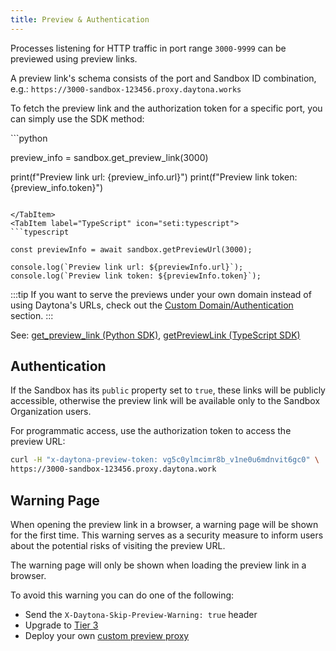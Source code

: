 ```yaml
---
title: Preview & Authentication
---
```



Processes listening for HTTP traffic in port range `3000-9999` can be previewed using preview links.

A preview link's schema consists of the port and Sandbox ID combination, e.g.:
`https://3000-sandbox-123456.proxy.daytona.works`

To fetch the preview link and the authorization token for a specific port, you can simply use the SDK method:

<Tabs>
<TabItem label="Python" icon="seti:python">
```python

preview_info = sandbox.get_preview_link(3000)

print(f"Preview link url: {preview_info.url}")
print(f"Preview link token: {preview_info.token}")

```

</TabItem>
<TabItem label="TypeScript" icon="seti:typescript">
```typescript

const previewInfo = await sandbox.getPreviewUrl(3000);

console.log(`Preview link url: ${previewInfo.url}`);
console.log(`Preview link token: ${previewInfo.token}`);

```

</TabItem>
</Tabs>

:::tip
If you want to serve the previews under your own domain instead of using Daytona's URLs, check out the [Custom Domain/Authentication](/docs/en/custom-domain-authentication) section.
:::

See: [get_preview_link (Python SDK)](/docs/python-sdk/sync/sandbox/#sandboxget_preview_link), [getPreviewLink (TypeScript SDK)](/docs/typescript-sdk/sandbox/#getpreviewlink)

## Authentication

If the Sandbox has its `public` property set to `true`, these links will be publicly accessible, otherwise the preview link will be available only to the Sandbox Organization users.

For programmatic access, use the authorization token to access the preview URL:

```bash
curl -H "x-daytona-preview-token: vg5c0ylmcimr8b_v1ne0u6mdnvit6gc0" \
https://3000-sandbox-123456.proxy.daytona.work
```

## Warning Page

When opening the preview link in a browser, a warning page will be shown for the first time.
This warning serves as a security measure to inform users about the potential risks of visiting the preview URL.

The warning page will only be shown when loading the preview link in a browser.

To avoid this warning you can do one of the following:

- Send the `X-Daytona-Skip-Preview-Warning: true` header
- Upgrade to [Tier 3](/docs/en/limits)
- Deploy your own [custom preview proxy](/docs/en/custom-domain-authentication)
